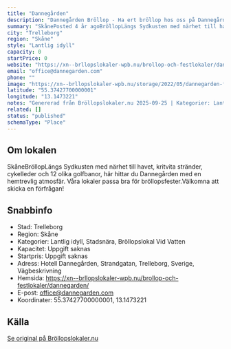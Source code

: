 ```yaml
---
title: "Dannegården"
description: "Dannegården Bröllop - Ha ert bröllop hos oss på Dannegården. Se vår fina Bröllopslokal. Skicka gärna en förfrågan så hjälper vi Er!"
summary: "SkånePosted 4 år agoBröllopLängs Sydkusten med närhet till havet, kritvita stränder, cykelleder och 12 olika golfbanor, här hittar du Dannegården med en hemtrevlig atmosfär. Våra lokaler passa bra…"
city: "Trelleborg"
region: "Skåne"
style: "Lantlig idyll"
capacity: 0
startPrice: 0
website: "https://xn--brllopslokaler-wpb.nu/brollop-och-festlokaler/dannegarden/"
email: "office@dannegarden.com"
phone: ""
image: "https://xn--brllopslokaler-wpb.nu/storage/2022/05/dannegarden-festlokal-trelleborg-skane.webp"
latitude: "55.37427700000001"
longitude: "13.1473221"
notes: "Genererad från Bröllopslokaler.nu 2025-09-25 | Kategorier: Lantlig idyll, Stadsnära, Bröllopslokal Vid Vatten"
related: []
status: "published"
schemaType: "Place"
---
```


## Om lokalen

SkåneBröllopLängs Sydkusten med närhet till havet, kritvita stränder, cykelleder och 12 olika golfbanor, här hittar du Dannegården med en hemtrevlig atmosfär. Våra lokaler passa bra för bröllopsfester.Välkomna att skicka en förfrågan!

## Snabbinfo

- Stad: Trelleborg
- Region: Skåne
- Kategorier: Lantlig idyll, Stadsnära, Bröllopslokal Vid Vatten
- Kapacitet: Uppgift saknas
- Startpris: Uppgift saknas
- Adress: Hotell Dannegården, Strandgatan, Trelleborg, Sverige, Vägbeskrivning
- Hemsida: https://xn--brllopslokaler-wpb.nu/brollop-och-festlokaler/dannegarden/
- E-post: office@dannegarden.com
- Koordinater: 55.37427700000001, 13.1473221

## Källa

[Se original på Bröllopslokaler.nu](https://xn--brllopslokaler-wpb.nu/brollop-och-festlokaler/dannegarden/)
